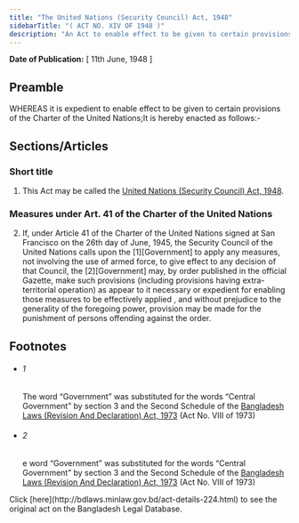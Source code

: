 ```yaml
---
title: "The United Nations (Security Council) Act, 1948"
sidebarTitle: "( ACT NO. XIV OF 1948 )"
description: "An Act to enable effect to be given to certain provisions of the Charter of the United Nations."
---
```


**Date of Publication:** [ 11th June, 1948 ]

## Preamble

WHEREAS it is expedient to enable effect to be given to certain provisions of the Charter of the United Nations;It is hereby enacted as follows:-

## Sections/Articles

### Short title

1. This Act may be called the [United Nations (Security Council) Act, 1948](/laws/volume-10/act-224 "United Nations (Security Council) Act, 1948").

### Measures under Art. 41 of the Charter of the United Nations

2. If, under Article 41 of the Charter of the United Nations signed at San Francisco on the 26th day of June, 1945, the Security Council of the United Nations calls upon the [1][Government] to apply any measures, not involving the use of armed force, to give effect to any decision of that Council, the [2][Government] may, by order published in the official Gazette, make such provisions (including provisions having extra-territorial operation) as appear to it necessary or expedient for enabling those measures to be effectively applied , and without prejudice to the generality of the foregoing power, provision may be made for the punishment of persons offending against the order.

## Footnotes

- ###### 1

  The word “Government” was substituted for the words “Central Government” by section 3 and the Second Schedule of the [Bangladesh Laws (Revision And Declaration) Act, 1973](/laws/volume-17/act-430 "Bangladesh Laws (Revision And Declaration) Act, 1973") (Act No. VIII of 1973)

- ###### 2

  e word “Government” was substituted for the words “Central Government” by section 3 and the Second Schedule of the [Bangladesh Laws (Revision And Declaration) Act, 1973](/laws/volume-17/act-430 "Bangladesh Laws (Revision And Declaration) Act, 1973") (Act No. VIII of 1973)

<Note>
  Click [here](http://bdlaws.minlaw.gov.bd/act-details-224.html) to see the original act on the Bangladesh Legal Database.
</Note>
